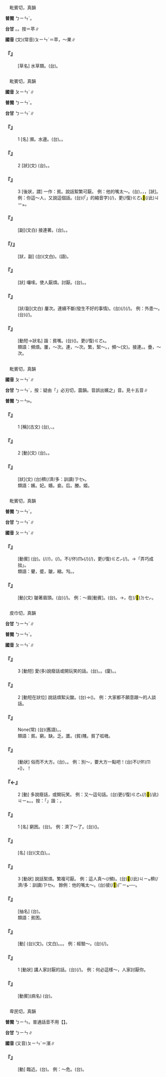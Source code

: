 
=={{ruby|蘋|ㄆㄧㄣˊ}}==

　毗賓切，真韻

'''普閩''' <rt>ㄅㄧㄣˊ</rt>。

'''台甘''' {{ruby|(文)|ㄅㄧㄣˊ}}。{{ruby|(語)|ㄅㄧㄥˊ}}。按{{ruby|：|ㄅㄧㄥˊ}}＝苹∥

'''國音''' (文)(常音)<rt>ㄆㄧㄣˊ</rt>{{ruby|。|ㄆㄧㄥˊ}}＝苹，～果∥

    

==='''『{{ruby|蘋|ㄆㄧㄣˊ}}』'''===
: [草名] 水草類。(台){{ruby|水|ㄗㄨㄧˋ}}{{ruby|草|ㄘㄠˋ}}{{ruby|類|ㄌㄨㄧ˫}}。
    

=={{ruby|頻|ㄆㄧㄣˊ}}==

　毗賓切，真韻

'''國音''' <rt>ㄆㄧㄣˊ</rt>∥

'''普閩''' <rt>ㄅㄧㄣˊ</rt>。

'''台甘''' <rt>ㄅㄧㄣˊ</rt>∥

    

==='''『{{ruby|頻|ㄆㄧㄣˊ}}』'''===
:1  [名] 瀕。水邊。(台){{ruby|瀕|ㄅㄧㄣˊ}}。{{ruby|水|ㄗㄨㄧˋ}}{{ruby|邊|ㄅㆪ}}。
    

==='''『{{ruby|頻|ㄆㄧㄣˊ}}』'''===
:2  [狀](文) (台){{ruby|迫|ㄅㄧㆤㆶ}}。{{ruby|急|ㄍㄧㆴ}}。
    

==='''『{{ruby|頻|ㄆㄧㄣˊ}}』'''===
:3  [後狀，謂] 一作：貧。說話絮繁可厭。 例：他的嘴太～。(台){{ruby|伊|ㄧ}}{{ruby|丌|ㆤ}}{{ruby|嘴|ㄘㄨㄧ˪}}{{ruby|真|ㄐㄧㄣ˫}}{{ruby|給|ㄍㄧㄚㆴ ͘}}，{{ruby|愛|ㄞ˪}}{{ruby|講|ㄍㆲˋ}}{{ruby|→|ㄍㆲ}}{{ruby|話|ㄨㆤ˫}}，{{ruby|真|ㄐㄧㄣ}}{{ruby|<mark>&#xffb5d;</mark>|ㆣㆤˊ}}{{ruby|人|ㄌㄤˊ}}，{{ruby|噪|ㄘㄠㆷ ͘}}{{ruby|蟬|ㄒㄧㄢˊ}}[狀]。 例：你這～人，又說這個話。(台){{ruby|汝|ㄌㄧˋ}}{{ruby|<mark>&#xffb50;</mark>|ㄐㄧㆵ}}(「{{ruby|此|ㄐㄧˋ}}{{ruby|一|ㄐㄧㆵ ͘}}」的縮音字)(/{{ruby|此|ㄐㄧㆵ}}){{ruby|個|ㆤˊ}}{{ruby|人|ㄌㄤˊ}}{{ruby|真|ㄐㄧㄣ}}{{ruby|噪|ㄘㄠㆷ ͘}}，{{ruby|又|ㄧㄨ˫}}更(/復)<rt>ㄍㄜ˪</rt>{{ruby|/|ㄍㄜㆷ}}{{ruby|講|ㄍㆲˋ}}{{ruby|→|ㄍㆲ}}<mark>&#xffb50;</mark>(/此)<rt>ㄐㄧㆵ</rt>{{ruby|款|ㄎㄨㄢˋ}}{{ruby|話|ㄨㆤ˫}}。
    

==='''『{{ruby|頻|ㄆㄧㄣˊ}}{{ruby|頻|ㄆㄧㄣˊ}}』'''===
: [副](文白) 接連著。(台){{ruby|相|ㄒㄧㄜ}}{{ruby|/|ㄙㆩ}}{{ruby|連|ㄌㄧㄢˊ}}{{ruby|續|ㄙㄨㄚ˪}}。{{ruby|捷|ㄐㄧㄚㆴ ͘}}{{ruby|捷|ㄐㄧㄚㆴ ͘}}。
    

==='''『{{ruby|頻|ㄆㄧㄣˊ}}{{ruby|煩|ㄈㄢˊ}}/{{ruby|繁|ㄈㄢˊ}}』'''===
: [狀，副] (台)(文白){{ruby|瀕|ㄅㄧㄣˊ}}{{ruby|煩|ㄏㄨㄢˊ}}。(語){{ruby|真|ㄐㄧㄣ}}{{ruby|捷|ㄐㄧㄚㆴ ͘}}。
    

==='''『{{ruby|頻|ㄆㄧㄣˊ}}{{ruby|氣|ㄑㄧˋ}}』'''===
: [狀] 囉嗦。使人厭煩。討厭。(台){{ruby|囉|ㄌㄜˊ}}{{ruby|唆|ㄙㄜ}}。{{ruby|厚|ㄍㄠ˫}}{{ruby|噪|ㄘㄠㆷ ͘}}{{ruby|蟬|ㄒㄧㄢˊ}}。
    

==='''『{{ruby|頻|ㄆㄧㄣˊ}}{{ruby|仍|ㄖㄥˊ}}』'''===
: [狀/副](文白) 屢次。連續不斷(發生不好的事情)。(台){{ruby|共|ㄍㄤ˫}}{{ruby|款|ㄎㄨㄢˋ}}{{ruby|載|ㄉㄞ˫}}(/{{ruby|戴|ㄉㄞ˪}}){{ruby|事|ㄐㄧ˪}}(/{{ruby|事|ㄉㄞ˫}}{{ruby|情|ㄐㄧ˪}}){{ruby|捷|ㄐㄧㄚㆴ ͘}}{{ruby|捷|ㄐㄧㄚㆴ ͘}}{{ruby|發|ㄏㄨㄚㆵ}}{{ruby|生|ㄒㄧㄥ}}。 例：外患～。(台){{ruby|一|ㄧㆵ}}{{ruby|直|ㄉㄧㆵ ͘}}{{ruby|發|ㄏㄨㄚㆵ}}{{ruby|生|ㄒㄧㄥ}}{{ruby|外|ㆣㄨㄚ˫}}{{ruby|患|ㄏㄨㄢ˫}}(/{{ruby|外|ㆣㄨㄚ˫}}{{ruby|來|ㄌㄞˊ}}{{ruby|丌|ㆤ}}{{ruby|侵|ㄑㄧㆬ}}{{ruby|略|ㄌㄧㄚㆶ ͘}})。
    

==='''『{{ruby|頻|ㄆㄧㄣˊ}}{{ruby|嘴|ㄗㄨㄟˇ}}』'''===
: [動短→狀名] 諧：貧嘴。(台){{ruby|厚|ㄍㄠ˫}}{{ruby|話|ㄨㆤ˫}}({{ruby|屎|ㄙㄞˋ}})。{{ruby|講|ㄍㆲˋ}}{{ruby|→|ㄍㆲ}}{{ruby|了|ㄌㄧㄠˋ}}更(/復)<rt>ㄍㄜ˪</rt>{{ruby|/|ㄍㄜㆷ}}{{ruby|再|ㄗㄞ˪}}{{ruby|講|ㄍㆲˋ}}。
:類語：頻煩。屢，～次。連，～次。繁，絮～。{{ruby|數|ㄕㄨㄛˋ}}，頻～(文)。接連。{{ruby|累|ㄌㄟˇ}}。疊，～次。
:
    

=={{ruby|嬪|ㄆㄧㄣˊ}}==

　毗賓切，真韻

'''國音''' <rt>ㄆㄧㄣˊ</rt>∥

'''台甘''' <rt>ㄅㄧㄣˊ</rt>{{ruby|。|ㄅㄧㄣ˫}}，按：疑由「{{ruby|儐|ㄅㄧㄣ˫}}」必刃切，震韻。音誤出嬪之{{ruby|「|ㄅㄧㄣ˫}}」音。見十五音∥

'''普閩''' <rt>ㄅㄧㄣ˫</rt>。

    

==='''『{{ruby|嬪|ㄆㄧㄣˊ}}』'''===
:1  [稱](古文) (台){{ruby|古|ㄍㆦˋ}}{{ruby|早|ㄗㄚˋ}}{{ruby|皇|ㄏㆲˊ}}{{ruby|帝|ㄉㆤ˪}}{{ruby|丌|ㆤ}}{{ruby|妾|ㄑㄧㄚㆴ}},{{ruby|地|ㄉㆤ˫}}{{ruby|/|ㄉㄨㆤ˫}}{{ruby|位|ㄨㄧ˫}}{{ruby|比|ㄅㄧˋ}}{{ruby|妃|ㄏㄨㄧ}}、{{ruby|嬙|ㄑㄧㄤˊ}}{{ruby|較|ㄎㄚㆷ}}{{ruby|低|ㄍㆤ˫}}。
    

==='''『{{ruby|嬪|ㄆㄧㄣˊ}}』'''===
:2  [動](文) (台){{ruby|嬪|ㄅㄧㄣ˫}}。{{ruby|嫁|ㄍㆤ˪}}{{ruby|付|ㄏㆦ˫}}{{ruby|人|ㄌㄤˊ}}{{ruby|做|ㄗㄨㆤ˪}}{{ruby|/|ㄗㄜ˪}}{{ruby|妻|ㄘㆤ}}{{ruby|室|ㄒㄧㆵ}}。
    

==='''『{{ruby|嬪|ㄆㄧㄣˊ}}{{ruby|然|ㄖㄢˊ}}』'''===
: [狀](文) (台){{ruby|真|ㄐㄧㄣ}}穧(/濟/多：訓讀)<rt>ㄗㆤ˫</rt>{{ruby|/|ㄗㄨㆤ˫}}{{ruby|丌|ㆤ}}{{ruby|款|ㄎㄨㄢˋ}}。
:類語：嬪。妃。嬙。妾。后。媵。姬。
:
    

=={{ruby|顰|ㄆㄧㄣˊ}}==

　毗賓切，真韻

'''普閩''' <rt>ㄅㄧㄣˊ</rt>。

'''台甘''' <rt>ㄅㄧㄣˊ</rt>∥

'''國音''' <rt>ㄆㄧㄣˊ</rt>∥

    

==='''『{{ruby|效|ㄒㄧㄠˋ}}{{ruby|顰|ㄆㄧㄣˊ}}』'''===
: [動賓] (台){{ruby|效|ㄏㄠ˫}}{{ruby|顰|ㄅㄧㄣˊ}}。{{ruby|學|ㄜㆷ ͘}}(/{{ruby|仿|ㄏㆲˋ}}/{{ruby|效|ㄏㄠ˫}}/{{ruby|模|ㆠㆦˊ}}{{ruby|倣|ㄏㆲˋ}}){{ruby|美|ㆠㄧˋ}}{{ruby|人|ㄌㄧㄣˊ}}{{ruby|/|ㆢㄧㄣˊ}}{{ruby|丌|ㆤ}}{{ruby|笑|ㄑㄧㄜ˪}}，{{ruby|相|ㄒㄧㄜ}}{{ruby|/|ㄙㆩ}}{{ruby|<mark>&#xffa49;</mark>|ㆠㆤㆷ}}{{ruby|/|ㆠㄨㆤㆷ}}{{ruby|猶|ㄧㄨˊ}}{{ruby|還|ㄏㄨㄢˊ}}(/{{ruby|原|ㆣㄨㄢˊ}}){{ruby|<mark>&#xf9075;</mark>|ㄏㄧㄚㆷ}}{{ruby|恁|ㄌㄧㄣ˪}}{{ruby|<mark>&#xffad0;</mark>|ㄙㄨㄧˋ}}。{{ruby|結|ㄍㄧㄚㆵ}}{{ruby|果|ㄍㄜˋ}}{{ruby|是|ㄒㄧ˫}}不(/伓)<rt>ㆬ˫</rt>{{ruby|但|ㄋㄚ˫}}(/{{ruby|不|ㄅㄨㆵ}}{{ruby|但|ㄉㄢ˪}}){{ruby|學|ㄜㆷ ͘}}(/{{ruby|看|ㄎㄨㆩ˪}}){{ruby|<mark>&#xffa45;</mark>|ㆠㆤ˫}}{{ruby|/|ㆠㄨㆤ˫}}{{ruby|成|ㄒㄧㄥˊ}}，{{ruby|顛|ㄉㄧㄢ}}{{ruby|倒|ㄉㄜ˪}}更(/復)<rt>ㄍㄜㆷ</rt>{{ruby|/|ㄍㄜ˪}}{{ruby|較|ㄎㄚㆷ}}{{ruby|害|ㄏㄞ˫}}(/{{ruby|歹|ㄆㄞˋ}}{{ruby|/|ㄆㆮˋ}}{{ruby|看|ㄎㄨㆩ˪}})。→「弄巧成拙」{{ruby|丌|ㆤ}}{{ruby|意|ㄧ˪}}{{ruby|思|ㄙㄨ˪}}。
:類語：顰，蹙，皺，縮。勼。{{ruby|攝|ㄌㄧㄚㆴ}}。
:
    

==='''『{{ruby|顰|ㄆㄧㄣˊ}}』'''===
: [動](文) 皺著眉頭。(台){{ruby|結|ㄍㄚㆵ}}{{ruby|目|ㆠㄚㆶ ͘}}{{ruby|眉|ㆠㄞˊ}}(/{{ruby|結|ㄍㄚㆵ}}{{ruby|目|ㆠㄚㆶ ͘}}{{ruby|頭|ㄊㄠˊ}})。 例：～眉[動賓]。(台){{ruby|目|ㆠㄚㆶ ͘}}{{ruby|眉|ㆠㄞˊ}}{{ruby|頭|ㄊㄠˊ}}{{ruby|結|ㄍㄚㆵ}}{{ruby|相|ㄒㄧㄜ}}{{ruby|/|ㄙㆩ}}{{ruby|倚|ㄨㄚˋ}}。→{{ruby|憂|ㄧㄨ}}{{ruby|愁|ㄑㄧㄨˊ}}{{ruby|無|ㆠㄜˊ}}{{ruby|歡|ㄏㄨㆩ}}{{ruby|喜|ㄏㄧˋ}}{{ruby|丌|ㆤ}}{{ruby|款|ㄎㄨㄢˋ}}，在(/<mark>&#xf9549;</mark>)<rt>ㄉㆤㆷ</rt>{{ruby|煩|ㄏㄨㄢˊ}}{{ruby|惱|ㄌㄜˋ}}{{ruby|/|ㄋㄠˋ}}。
    

=={{ruby|貧|ㄆㄧㄣˊ}}==

　皮巾切，真韻

'''台甘''' <rt>ㄅㄧㄣˊ</rt>∥

'''普閩''' <rt>ㄅㄧㄣˊ</rt>。

'''國音''' <rt>ㄆㄧㄣˊ</rt>∥

    

==='''『{{ruby|貧|ㄆㄧㄣˊ}}{{ruby|嘴|ㄗㄨㄟˇ}}』'''===
:3  [動短] 愛(多)說廢話或開玩笑的話。(台){{ruby|嘴|ㄘㄨㄧ˪}}{{ruby|臭|ㄘㄠ˪}}{{ruby|臊|ㄘㄜ}}。{{ruby|臭|ㄘㄠ˪}}{{ruby|臊|ㄘㄜ}}{{ruby|嘴|ㄘㄨㄧ˪}}。(廈){{ruby|鳥|ㄐㄧㄠˋ}}{{ruby|牙|ㆣㆤˊ}}。{{ruby|火|ㄏㆤˋ}}{{ruby|/|ㄏㄨㆤˋ}}{{ruby|/|ㄏㄜˋ}}{{ruby|鳥|ㄐㄧㄠˋ}}。
    

==='''『{{ruby|貧|ㄆㄧㄣˊ}}{{ruby|嘴|ㄗㄨㄟˇ}}』'''===
:2  [動短在狀位] 說話煩絮尖酸。(台){{ruby|講|ㄍㆲˋ}}{{ruby|→|ㄍㆲ}}{{ruby|話|ㄨㆤ˫}}{{ruby|<mark>&#xffbc5;</mark>|ㄎㄠ}}{{ruby|<mark>&#xffbc5;</mark>|ㄎㄠ}}{{ruby|削|ㄒㄧㄚㆷ}}{{ruby|削|ㄒㄧㄚㆷ}}→({{ruby|洗|ㄙㄨㆤˋ}}{{ruby|/|ㄙㆤˋ}}{{ruby|洗|ㄙㄨㆤˋ}}{{ruby|/|ㄙㆤˋ}})。 例：大家都不願意跟～的人談話。
    

==='''『{{ruby|貧|ㄆㄧㄣˊ}}{{ruby|嘴|ㄗㄨㄟˇ}}{{ruby|薄|ㄅㄛˊ}}{{ruby|/|ㄅㄠˊ}}{{ruby|舌|ㄕㄜˊ}}』'''===
: None(常) (台){{ruby|尖|ㄐㄧㆰ}}{{ruby|嘴|ㄘㄨㄧ˪}}{{ruby|薄|ㄅㆦㆶ ͘}}{{ruby|/|ㄅㄜㆷ}}{{ruby|舌|ㄐㄧㆷ ͘}}(舊語)。{{ruby|嘴|ㄘㄨㄧ˪}}{{ruby|唇|ㄉㄨㄣˊ}}{{ruby|僥|ㄏㄧㄜ}}{{ruby|僥|ㄏㄧㄜ}}{{ruby|僥|ㄏㄧㄜ}}。
:類語：貧。窮。缺。乏。匱。(貧)賤。貧了呱嘰。
:
    

==='''『{{ruby|貧|ㄆㄧㄣˊ}}{{ruby|勁|ㄐㄧㄣˋ}}{{ruby|兒|ㄦ}}』'''===
: [動狀] 俗而不大方。(台){{ruby|粗|ㄘㆦ}}{{ruby|俗|ㄒㄧㆦㆶ ͘}}，{{ruby|<mark>&#xffa45;</mark>|ㆠㆤ˫}}{{ruby|/|ㆠㄨㆤ˫}}{{ruby|大|ㄉㄞ˫}}{{ruby|方|ㄏㆲ}}。 例：別～，要大方一點吧！(台)不(/伓)<rt>ㆬ˫</rt>{{ruby|通|ㄊㄤ}}({{ruby|勼|ㄍㄧㄨ}}{{ruby|勼|ㄍㄧㄨ}}{{ruby|愕|ㄎㆤㆷ ͘}}{{ruby|愕|ㄎㆤㆷ ͘}})，{{ruby|著|ㄉㄧㄜㆷ ͘}}{{ruby|愛|ㄞ˪}}{{ruby|較|ㄍㄚㆷ}}{{ruby|大|ㄉㄞ˫}}{{ruby|方|ㄏㆲ}}{{ruby|咧|ㄌㆤ˪}}！
    

==='''『{{ruby|貧|ㄆㄧㄣˊ}}←{{ruby|頻|ㄆㄧㄣˊ}}』'''===
:2  [動] 多說廢話，或開玩笑。 例：又～這句話。(台){{ruby|又|ㄧㄨ˫}}更(/復)<rt>ㄍㄜ˪</rt>{{ruby|/|ㄍㄜㆷ}}{{ruby|來|ㄌㄞˊ}}{{ruby|囉|ㄌㄜˊ}}({{ruby|黐|ㄊㄧ}}/{{ruby|啼|ㄊㄧˊ}})<mark>&#xffb50;</mark>(/此)<rt>ㄐㄧㆵ</rt>{{ruby|款|ㄎㄨㄢˋ}}{{ruby|話|ㄨㆤ˫}}。{{ruby|真|ㄐㄧㄣ}}{{ruby|愛|ㄞ˪}}{{ruby|喋|ㄊㄧㆷ ͘}}{{ruby|會|ㄨㆤ˫}}{{ruby|/|ㆤ˫}}{{ruby|<mark>&#xffb5d;</mark>|ㆣㆤˊ}}{{ruby|人|·ㄌㄤˊ}}。按：「{{ruby|貧|ㄅㄧㄣˊ}}」諧：{{ruby|頻|ㄅㄧㄣˊ}}{{ruby|/|ㄆㄧㄣˊ}}。
    

==='''『{{ruby|貧|ㄆㄧㄣˊ}}』'''===
:1  [名] 窮困。(台){{ruby|窮|ㄍㄧㄥˊ}}。 例：濟了～了。(台){{ruby|有|ㄨ˫}}{{ruby|去|ㄎㄧ˪}}{{ruby|救|ㄍㄧㄨ˪}}{{ruby|濟|ㄗㆤ˪}}{{ruby|貧|ㄅㄧㄣˊ}}{{ruby|困|ㄎㄨㄣ˪}}({{ruby|丌|ㆤ}}{{ruby|人|ㄌㄤˊ}})。
    

==='''『{{ruby|貧|ㄆㄧㄣˊ}}{{ruby|民|ㄇㄧㄣˊ}}』'''===
: [名] (台)(文白){{ruby|散|ㄙㄢ˪}}{{ruby|赤|ㄑㄧㄚㆷ}}{{ruby|人|ㄌㄤˊ}}。{{ruby|無|ㆠㄜˊ}}{{ruby|錢|ㄐㆪˊ}}{{ruby|人|ㄌㄤˊ}}。
    

==='''『{{ruby|貧|ㄆㄧㄣˊ}}』'''===
:3  [動狀] 說話絮煩。繁複可厭。 例：這人真～(/頻)。(台)<mark>&#xffb50;</mark>(/此)<rt>ㄐㄧㆵ</rt>{{ruby|個|ㆤˊ}}{{ruby|人|ㄌㄤˊ}}{{ruby|真|ㄐㄧㄣ}}穧(/濟/多：訓讀)<rt>ㄗㆤ˫</rt>{{ruby|/|ㄗㄨㆤ˫}}{{ruby|話|ㄨㆤ˫}}。 餘例：他的嘴太～。(台){{ruby|伊|ㄧ}}彼(/<mark>&#xf8fbe;</mark>)<rt>ㄏㄧㆵ</rt>{{ruby|枝|ㄍㄧ}}{{ruby|嘴|ㄘㄨㄧ˪}}{{ruby|真|ㄐㄧㄣ}}{{ruby|愛|ㄞ˪}}{{ruby|講|ㄍㆲˋ}}{{ruby|→|ㄍㆲ}}{{ruby|話|ㄨㆤ˫}}──{{ruby|厚|ㄍㄠ˫}}{{ruby|話|ㄨㆤ˫}}{{ruby|屎|ㄙㄞˋ}}。
    

==='''『{{ruby|貧|ㄆㄧㄣˊ}}{{ruby|窮|ㄑㄩㄥˊ}}』'''===
: [抽名] (台){{ruby|無|ㆠㄜˊ}}{{ruby|錢|ㄐㆪˊ}}{{ruby|艱|ㄍㄢ}}{{ruby|苦|ㄎㆦˋ}}。
:類語：貧困。
:
    

==='''『{{ruby|貧|ㄆㄧㄣˊ}}{{ruby|乏|ㄈㄚˊ}}』'''===
: [動] (台)(文){{ruby|匱|ㄍㄨㄧ˫}}{{ruby|乏|ㄏㄨㄚㆵ ͘}}。(文白){{ruby|貧|ㄅㄧㄣˊ}}{{ruby|乏|ㄏㄨㄚㆵ ͘}}。{{ruby|不|ㄅㄨㆵ}}{{ruby|足|ㄐㄧㆦㆶ}}。{{ruby|無|ㆠㄜˊ}}{{ruby|夠|ㄍㄠ˪}}。 例：經驗～。(台){{ruby|經|ㄍㄧㄥ}}{{ruby|驗|ㆣㄧㆰ˫}}{{ruby|無|ㆠㄜˊ}}{{ruby|豐|ㄏㆲ}}{{ruby|富|ㄏㄨ˪}}(/{{ruby|無|ㆠㄜˊ}}{{ruby|夠|ㄍㄠ˪}})。
    

==='''『{{ruby|貧|ㄆㄧㄣˊ}}{{ruby|嘴|ㄗㄨㄟˇ}}』'''===
:1  [動狀] 講人家討厭的話。(台){{ruby|講|ㄍㆲˋ}}{{ruby|→|ㄍㆲ}}{{ruby|話|ㄨㆤ˫}}{{ruby|逆|ㄍㆤㆷ ͘}}(/{{ruby|礙|ㆣㄞ˫}}){{ruby|人|ㄌㄤˊ}}{{ruby|丌|ㆤ}}{{ruby|耳|ㄏㆪ˫}}。 例：何必這樣～，人家討厭你。
    

==='''『{{ruby|貧|ㄆㄧㄣˊ}}{{ruby|血|ㄒㄩㄝˋ}}{{ruby|/|ㄒㄧㄝˇ}}』'''===
: [動賓](病名) (台){{ruby|貧|ㄅㄧㄣˊ}}{{ruby|血|ㄏㄧㄚㆵ}}{{ruby|/|ㄏㄨㆤㆷ}}{{ruby|/|ㄏㄨㄧㆷ}}。
    

=={{ruby|瀕|ㄆㄧㄣˊ}}==

　卑民切，真韻

'''普閩''' <rt>ㄅㄧㄣ</rt>。普通話音不用【{{ruby|瀕|ㄆㄧㄣˊ}}】。

'''台甘''' <rt>ㄅㄧㄣ</rt>{{ruby|。|ㄅㄧㄣˊ}}∥

'''國音''' (又音)<rt>ㄆㄧㄣˊ</rt>{{ruby|。|ㄅㄧㄣ}}＝濱∥

    

==='''『{{ruby|瀕|ㄆㄧㄣˊ}}』'''===
: [動] 臨近。(台){{ruby|近|ㄍㄨㄣ˫}}{{ruby|/|ㄍㄧㄣ˫}}{{ruby|倚|ㄨㄚˋ}}。 例：～危。(台){{ruby|倚|ㄨㄚˋ}}{{ruby|近|ㄍㄨㄣ˫}}{{ruby|/|ㄍㄧㄣ˫}}{{ruby|危|ㆣㄨㄧˊ}}{{ruby|/|ㄏㄨㄧˊ}}{{ruby|險|ㄏㄧㆰˋ}}。
    
